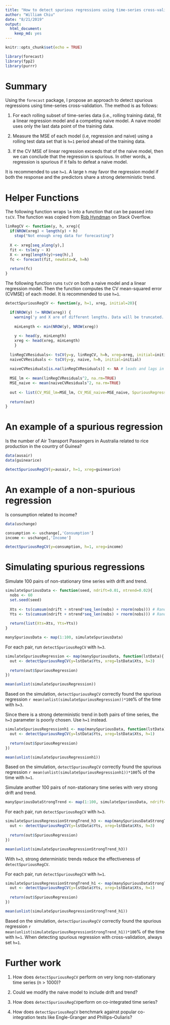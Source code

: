 ```yaml
---
title: "How to detect spurious regressions using time-series cross-validation"
author: "William Chiu"
date: "8/21/2019"
output: 
  html_document: 
    keep_md: yes
---
```


```r
knitr::opts_chunk$set(echo = TRUE)
```

```r
library(forecast)
library(fpp2)
library(purrr)
```


# Summary

Using the `forecast` package, I propose an approach to detect spurious regressions using time-series cross-validation. The method is as follows:

1. For each rolling subset of time-series data (i.e., rolling training data), fit a linear regression model and a competing naive model. A naive model uses only the last data point of the training data.

2. Measure the MSE of each model (i.e, regression and naive) using a rolling test data set that is `h=1` period ahead of the training data.

3. If the CV MSE of linear regression exceeds that of the naive model, then we can conclude that the regression is spurious. In other words, a regression is spurious if it fails to defeat a naive model.

It is recommended to use `h=1`. A large `h` may favor the regression model if both the response and the predictors share a strong deterministic trend.

# Helper Functions

The following function wraps `lm` into a function that can be passed into `tsCV`. The function was copied from [Rob Hyndman](https://stackoverflow.com/questions/50255912/timeseries-crossvalidation-in-r-using-tscv-with-tslm-models) on Stack Overflow.

```r
linRegCV <- function(y, h, xreg){
  if(NROW(xreg) < length(y) + h)
    stop("Not enough xreg data for forecasting")
  
  X <- xreg[seq_along(y),]
  fit <- tslm(y ~ X)
  X <- xreg[length(y)+seq(h),]
  fc <- forecast(fit, newdata=X, h=h)
  
  return(fc)
}
```


The following function runs `tsCV` on both a naive model and a linear regression model. Then the function computes the CV mean-squared error (CVMSE) of each model. It is recommended to use `h=1`.

```r
detectSpuriousRegCV <- function(y, h=1, xreg, initial=20){

  if(NROW(y) != NROW(xreg)) {
    warning('y and X are of different lengths. Data will be truncated. \n')
      
    minLength <- min(NROW(y), NROW(xreg))
    
    y <- head(y, minLength)
    xreg <- head(xreg, minLength)
    }
  
  linRegCVResiduals<- tsCV(y=y, linRegCV, h=h, xreg=xreg, initial=initial)
  naiveCVResiduals <- tsCV(y=y, naive, h=h, initial=initial)
  
  naiveCVResiduals[is.na(linRegCVResiduals)] <- NA # leads and lags in the regression may introduce NA
  
  MSE_lm <- mean(linRegCVResiduals^2, na.rm=TRUE)
  MSE_naive <- mean(naiveCVResiduals^2, na.rm=TRUE)
      
  out <- list(CV_MSE_lm=MSE_lm, CV_MSE_naive=MSE_naive, SpuriousRegression=MSE_lm>MSE_naive)
  
  return(out)
}
```


# An example of a spurious regression

Is the number of Air Transport Passengers in Australia related to rice production in the country of Guinea?

```r
data(ausair)
data(guinearice)

detectSpuriousRegCV(y=ausair, h=1, xreg=guinearice)
```


# An example of a non-spurious regression

Is consumption related to income?

```r
data(uschange)

consumption <- uschange[,'Consumption']
income <- uschange[,'Income']

detectSpuriousRegCV(y=consumption, h=1, xreg=income)

```

# Simulating spurious regressions

Simulate 100 pairs of non-stationary time series with drift and trend.

```r
simulateSpuriousData <- function(seed, ndrift=0.01, ntrend=0.02){
  nobs <- 60
  set.seed(seed)
  
  Xts <- ts(cumsum(ndrift + ntrend*seq_len(nobs) + rnorm(nobs))) # Random-walk with drift and trend
  Yts <- ts(cumsum(ndrift + ntrend*seq_len(nobs) + rnorm(nobs))) # Random-walk with drift and trend
  
  return(list(Xts=Xts, Yts=Yts))
}

manySpuriousData <- map(1:100, simulateSpuriousData)
```

For each pair, run `detectSpuriousRegCV` with `h=3`.

```r
simulateSpuriousRegression <- map(manySpuriousData, function(lstData){
  out <- detectSpuriousRegCV(y=lstData$Yts, xreg=lstData$Xts, h=3)
  
  return(out$SpuriousRegression)
})

mean(unlist(simulateSpuriousRegression))
```

Based on the simulation, `detectSpuriousRegCV` correctly found the spurious regression `r mean(unlist(simulateSpuriousRegression))*100`% of the time with `h=3`.

Since there is a strong deterministic trend in both pairs of time series, the `h=3` parameter is poorly chosen. Use `h=1` instead.

```r
simulateSpuriousRegressionh1 <- map(manySpuriousData, function(lstData){
  out <- detectSpuriousRegCV(y=lstData$Yts, xreg=lstData$Xts, h=1)
  
  return(out$SpuriousRegression)
})

mean(unlist(simulateSpuriousRegressionh1))
```

Based on the simulation, `detectSpuriousRegCV` correctly found the spurious regression `r mean(unlist(simulateSpuriousRegressionh1))*100`% of the time with `h=1`.

Simulate another 100 pairs of non-stationary time series with very strong drift and trend.

```r
manySpuriousDataStrongTrend <- map(1:100, simulateSpuriousData, ndrift=0.02, ntrend=0.04)
```

For each pair, run `detectSpuriousRegCV` with `h=3`.

```r
simulateSpuriousRegressionStrongTrend_h3 <- map(manySpuriousDataStrongTrend, function(lstData){
  out <- detectSpuriousRegCV(y=lstData$Yts, xreg=lstData$Xts, h=3)
  
  return(out$SpuriousRegression)
})

mean(unlist(simulateSpuriousRegressionStrongTrend_h3))
```

With `h=3`, strong deterministic trends reduce the effectiveness of `detectSpuriousRegCV`.

For each pair, run `detectSpuriousRegCV` with `h=1`.

```r
simulateSpuriousRegressionStrongTrend_h1 <- map(manySpuriousDataStrongTrend, function(lstData){
  out <- detectSpuriousRegCV(y=lstData$Yts, xreg=lstData$Xts, h=1)
  
  return(out$SpuriousRegression)
})

mean(unlist(simulateSpuriousRegressionStrongTrend_h1))
```

Based on the simulation, `detectSpuriousRegCV` correctly found the spurious regression `r mean(unlist(simulateSpuriousRegressionStrongTrend_h1))*100`% of the time with `h=1`. When detecting spurious regression with cross-validation, always set `h=1`.

# Further work

1. How does `detectSpuriousRegCV` perform on very long non-stationary time series (n > 1000)?

2. Could we modify the naive model to include drift and trend?

3. How does `detectSpuriousRegCV`perform on co-integrated time series?

4. How does `detectSpuriousRegCV` benchmark against popular co-integration tests like Engle-Granger and Phillips–Ouliaris?
